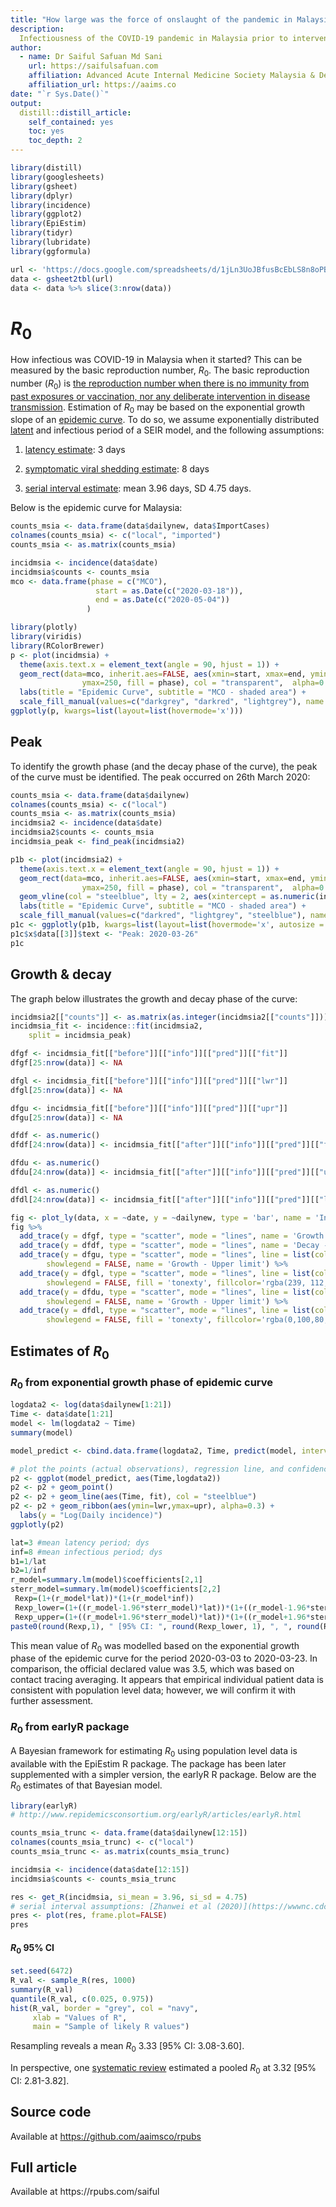 ```yaml
---
title: "How large was the force of onslaught of the pandemic in Malaysia in the beginning?"
description: 
  Infectiousness of the COVID-19 pandemic in Malaysia prior to intervention.
author:
  - name: Dr Saiful Safuan Md Sani 
    url: https://saifulsafuan.com
    affiliation: Advanced Acute Internal Medicine Society Malaysia & Department of Medicine Hospital Kuala Lumpur
    affiliation_url: https://aaims.co
date: "`r Sys.Date()`"
output: 
  distill::distill_article:
    self_contained: yes
    toc: yes
    toc_depth: 2
---
```

```r
library(distill)
library(googlesheets)
library(gsheet)
library(dplyr)
library(incidence)
library(ggplot2)
library(EpiEstim)
library(tidyr)
library(lubridate)
library(ggformula)
```
```r
url <- 'https://docs.google.com/spreadsheets/d/1jLn3UoJBfusBcEbLS8n8oPBJd6bUiA0WMqZ7LHNkdjw/edit?usp=sharing'
data <- gsheet2tbl(url)
data <- data %>% slice(3:nrow(data))
```

# $R_0$  

How infectious was COVID-19 in Malaysia when it started? This can be measured by the basic reproduction number, $R_0$. The basic reproduction number ($R_0$) is [the reproduction number when there is no immunity from past exposures or vaccination, nor any deliberate intervention in disease transmission](https://www1.health.gov.au/internet/publications/publishing.nsf/Content/mathematical-models~mathematical-models-models.htm~mathematical-models-2.2.htm). Estimation of $R_0$ may be based on the exponential growth slope of an [epidemic curve](https://www.cdc.gov/foodsafety/outbreaks/investigating-outbreaks/epi-curves.html). To do so, we assume exponentially distributed [latent](https://arxiv.org/pdf/1705.01079.pdf) and infectious period of a SEIR model, and the following assumptions:  

1. [latency estimate](https://www.cdc.gov/mmwr/volumes/69/wr/pdfs/mm6914e1-H.pdf): 3 days  

2. [symptomatic viral shedding estimate](https://www.nature.com/articles/s41591-020-0869-5.pdf): 8 days  

3. [serial interval estimate](https://wwwnc.cdc.gov/eid/article/26/6/20-0357_article): mean 3.96 days, SD 4.75 days.      

Below is the epidemic curve for Malaysia:

```r
counts_msia <- data.frame(data$dailynew, data$ImportCases)
colnames(counts_msia) <- c("local", "imported")
counts_msia <- as.matrix(counts_msia)

incidmsia <- incidence(data$date)
incidmsia$counts <- counts_msia
mco <- data.frame(phase = c("MCO"),
                   start = as.Date(c("2020-03-18")),
                   end = as.Date(c("2020-05-04"))
                 )
```
```r
library(plotly)
library(viridis)
library(RColorBrewer)
p <- plot(incidmsia) + 
  theme(axis.text.x = element_text(angle = 90, hjust = 1)) +
  geom_rect(data=mco, inherit.aes=FALSE, aes(xmin=start, xmax=end, ymin=0,
                ymax=250, fill = phase), col = "transparent",  alpha=0.3) +
  labs(title = "Epidemic Curve", subtitle = "MCO - shaded area") +
  scale_fill_manual(values=c("darkgrey", "darkred", "lightgrey"), name = "Key")
ggplotly(p, kwargs=list(layout=list(hovermode='x')))
```

## Peak

To identify the growth phase (and the decay phase of the curve), the peak of the curve must be identified. The peak occurred on 26th March 2020: 

```r
counts_msia <- data.frame(data$dailynew)
colnames(counts_msia) <- c("local")
counts_msia <- as.matrix(counts_msia)
incidmsia2 <- incidence(data$date)
incidmsia2$counts <- counts_msia
incidmsia_peak <- find_peak(incidmsia2)

p1b <- plot(incidmsia2) + 
  theme(axis.text.x = element_text(angle = 90, hjust = 1)) +
  geom_rect(data=mco, inherit.aes=FALSE, aes(xmin=start, xmax=end, ymin=0,
                ymax=250, fill = phase), col = "transparent",  alpha=0.3) +
  geom_vline(col = "steelblue", lty = 2, aes(xintercept = as.numeric(incidmsia_peak), text = paste(incidmsia_peak))) + 
  labs(title = "Epidemic Curve", subtitle = "MCO - shaded area") +
  scale_fill_manual(values=c("darkred", "lightgrey", "steelblue"), name = "Key")
p1c <- ggplotly(p1b, kwargs=list(layout=list(hovermode='x', autosize = F, width = 766, height = 500, margin = m)))
p1c$x$data[[3]]$text <- "Peak: 2020-03-26"
p1c
```

## Growth & decay

The graph below illustrates the growth and decay phase of the curve:

```r
incidmsia2[["counts"]] <- as.matrix(as.integer(incidmsia2[["counts"]]))
incidmsia_fit <- incidence::fit(incidmsia2, 
    split = incidmsia_peak)

dfgf <- incidmsia_fit[["before"]][["info"]][["pred"]][["fit"]]
dfgf[25:nrow(data)] <- NA

dfgl <- incidmsia_fit[["before"]][["info"]][["pred"]][["lwr"]]
dfgl[25:nrow(data)] <- NA

dfgu <- incidmsia_fit[["before"]][["info"]][["pred"]][["upr"]]
dfgu[25:nrow(data)] <- NA

dfdf <- as.numeric()
dfdf[24:nrow(data)] <- incidmsia_fit[["after"]][["info"]][["pred"]][["fit"]]

dfdu <- as.numeric()
dfdu[24:nrow(data)] <- incidmsia_fit[["after"]][["info"]][["pred"]][["upr"]]

dfdl <- as.numeric()
dfdl[24:nrow(data)] <- incidmsia_fit[["after"]][["info"]][["pred"]][["lwr"]]
```

```r
fig <- plot_ly(data, x = ~date, y = ~dailynew, type = 'bar', name = 'Incidence')
fig %>% 
  add_trace(y = dfgf, type = "scatter", mode = "lines", name = 'Growth - Fit') %>% 
  add_trace(y = dfdf, type = "scatter", mode = "lines", name = 'Decay - Fit') %>% 
  add_trace(y = dfgu, type = "scatter", mode = "lines", line = list(color = 'transparent'),
        showlegend = FALSE, name = 'Growth - Upper limit') %>% 
  add_trace(y = dfgl, type = "scatter", mode = "lines", line = list(color = 'transparent'),
        showlegend = FALSE, fill = 'tonexty', fillcolor='rgba(239, 112, 21,0.4)', name = 'Growth - Lower limit') %>% 
  add_trace(y = dfdu, type = "scatter", mode = "lines", line = list(color = 'transparent'),
        showlegend = FALSE, name = 'Growth - Upper limit') %>% 
  add_trace(y = dfdl, type = "scatter", mode = "lines", line = list(color = 'transparent'),
        showlegend = FALSE, fill = 'tonexty', fillcolor='rgba(0,100,80,0.4)', name = 'Growth - Lower limit')
```

## Estimates of $R_0$

### $R_0$ from exponential growth phase of epidemic curve

```r
logdata2 <- log(data$dailynew[1:21])
Time <- data$date[1:21]
model <- lm(logdata2 ~ Time)
summary(model)
```

```r
model_predict <- cbind.data.frame(logdata2, Time, predict(model, interval = 'confidence'))

# plot the points (actual observations), regression line, and confidence interval
p2 <- ggplot(model_predict, aes(Time,logdata2))
p2 <- p2 + geom_point()
p2 <- p2 + geom_line(aes(Time, fit), col = "steelblue")
p2 <- p2 + geom_ribbon(aes(ymin=lwr,ymax=upr), alpha=0.3) +
  labs(y = "Log(Daily incidence)")
ggplotly(p2)
```

```r
lat=3 #mean latency period; dys
inf=8 #mean infectious period; dys
b1=1/lat
b2=1/inf
r_model=summary.lm(model)$coefficients[2,1]
sterr_model=summary.lm(model)$coefficients[2,2]
 Rexp=(1+(r_model*lat))*(1+(r_model*inf)) 
 Rexp_lower=(1+((r_model-1.96*sterr_model)*lat))*(1+((r_model-1.96*sterr_model)*inf))
 Rexp_upper=(1+((r_model+1.96*sterr_model)*lat))*(1+((r_model+1.96*sterr_model)*inf)) 
paste0(round(Rexp,1), " [95% CI: ", round(Rexp_lower, 1), ", ", round(Rexp_upper, 1), "]")
```

This mean value of $R_0$ was modelled based on the exponential growth phase of the epidemic curve for the period 2020-03-03 to 2020-03-23. In comparison, the official declared value was 3.5, which was based on contact tracing averaging. It appears that empirical individual patient data is consistent with population level data; however, we will confirm it with further assessment.

### $R_0$ from earlyR package  

A Bayesian framework for estimating $R_0$ using population level data is available with the EpiEstim R package. The package has been later supplemented with a simpler version, the earlyR R package. Below are the $R_0$ estimates of that Bayesian model.

```r
library(earlyR)
# http://www.repidemicsconsortium.org/earlyR/articles/earlyR.html  

counts_msia_trunc <- data.frame(data$dailynew[12:15])
colnames(counts_msia_trunc) <- c("local")
counts_msia_trunc <- as.matrix(counts_msia_trunc)

incidmsia <- incidence(data$date[12:15])
incidmsia$counts <- counts_msia_trunc

res <- get_R(incidmsia, si_mean = 3.96, si_sd = 4.75)
# serial interval assumptions: [Zhanwei et al (2020)](https://wwwnc.cdc.gov/eid/article/26/6/20-0357_article)
pres <- plot(res, frame.plot=FALSE)
pres
```

#### $R_0$ 95% CI

```r
set.seed(6472)
R_val <- sample_R(res, 1000)
summary(R_val)
quantile(R_val, c(0.025, 0.975))
hist(R_val, border = "grey", col = "navy",
     xlab = "Values of R",
     main = "Sample of likely R values")
```

Resampling reveals a mean $R_0$ 3.33 [95% CI: 3.08-3.60].

In perspective, one [systematic review](https://www.jpmph.org/journal/view.php?doi=10.3961/jpmph.20.076) estimated a pooled $R_0$ at 3.32 [95% CI: 2.81-3.82].

## Source code {.appendix}

Available at <https://github.com/aaimsco/rpubs>

## Full article {.appendix}

Available at https://rpubs.com/saiful